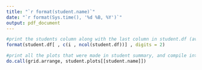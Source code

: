 ```yaml
---
title: "`r format(student.name)`"
date: "`r format(Sys.time(), '%d %B, %Y')`"
output: pdf_document
---
```



```r
#print the students column along with the last column in student.df (average)
format(student.df[ , c(i , ncol(student.df))] , digits = 2)
```

```r
#print all the plots that were made in student summary, and compile into a single grid of plots
do.call(grid.arrange, student.plots[[student.name]])
```


